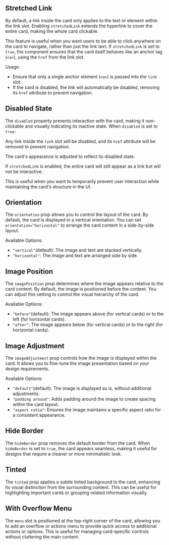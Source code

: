 ## Stretched Link

By default, a link inside the card only applies to the text or element within the link slot. Enabling `stretchedLink` extends the hyperlink to cover the entire card, making the whole card clickable.

This feature is useful when you want users to be able to click anywhere on the card to navigate, rather than just the link text. If `stretchedLink` is set to `true`, the component ensures that the card itself behaves like an anchor tag (`<a>`), using the `href` from the link slot.

Usage:

- Ensure that only a single anchor element (`<a>`) is passed into the `link` slot.
- If the card is disabled, the link will automatically be disabled, removing its `href` attribute to prevent navigation.

<Canvas of={CardStories.Stretched}>
  <Story of={CardStories.Stretched} />
</Canvas>

## Disabled State

The `disabled` property prevents interaction with the card, making it non-clickable and visually indicating its inactive state. When `disabled` is set to `true`:

Any link inside the `link` slot will be disabled, and its `href` attribute will be removed to prevent navigation.

The card's appearance is adjusted to reflect its disabled state.

If `stretchedLink` is enabled, the entire card will still appear as a link but will not be interactive.

This is useful when you want to temporarily prevent user interaction while maintaining the card's structure in the UI.

<Canvas of={CardStories.Disabled}>
  <Story of={CardStories.Disabled} />
</Canvas>

## Orientation

The `orientation` prop allows you to control the layout of the card. By default, the card is displayed in a vertical orientation. You can set `orientation="horizontal"` to arrange the card content in a side-by-side layout.

Available Options:

- `"vertical"`(default): The image and text are stacked vertically.
- `"horizontal"`: The image and text are arranged side by side.

<Canvas of={CardStories.Orientation}>
  <Story of={CardStories.Orientation} />
</Canvas>

## Image Position

The `imagePosition` prop determines where the image appears relative to the card content. By default, the image is positioned before the content. You can adjust this setting to control the visual hierarchy of the card.

Available Options:

- `"before"`(default): The image appears above (for vertical cards) or to the left (for horizontal cards).
- `"after"`: The image appears below (for vertical cards) or to the right (for horizontal cards).

<Canvas of={CardStories.ImagePosition}>
  <Story of={CardStories.ImagePosition} />
</Canvas>

## Image Adjustment

The `imageAdjustment` prop controls how the image is displayed within the card. It allows you to fine-tune the image presentation based on your design requirements.

Available Options:

- `"default"`(default): The image is displayed as is, without additional adjustments.
- `"padding around"`: Adds padding around the image to create spacing within the card layout.
- `"aspect ratio"`: Ensures the image maintains a specific aspect ratio for a consistent appearance.

<Canvas of={CardStories.ImageAdjustment}>
  <Story of={CardStories.ImageAdjustment} />
</Canvas>

## Hide Border

The `hideBorder` prop removes the default border from the card. When `hideBorder` is set to `true`, the card appears seamless, making it useful for designs that require a cleaner or more minimalistic look.

<Canvas of={CardStories.HideBorder}>
  <Story of={CardStories.HideBorder} />
</Canvas>

## Tinted

The `tinted` prop applies a subtle tinted background to the card, enhancing its visual distinction from the surrounding content. This can be useful for highlighting important cards or grouping related information visually.

<Canvas of={CardStories.Tinted}>
  <Story of={CardStories.Tinted} />
</Canvas>

## With Overflow Menu

The `menu` slot is positioned at the top-right corner of the card, allowing you to add an overflow or actions menu to provide quick access to additional actions or options. This is useful for managing card-specific controls without cluttering the main content.

<Canvas of={CardStories.OverflowMenu}>
  <Story of={CardStories.OverflowMenu} />
</Canvas>